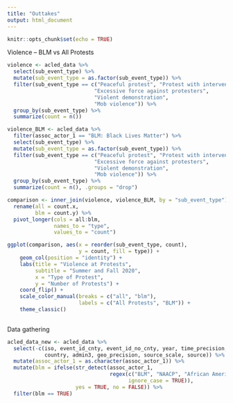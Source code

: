 ```yaml
---
title: "Outtakes"
output: html_document
---
```


```r
knitr::opts_chunk$set(echo = TRUE)
```

Violence -- BLM vs All Protests
```r
violence <- acled_data %>%
  select(sub_event_type) %>%
  mutate(sub_event_type = as.factor(sub_event_type)) %>%
  filter(sub_event_type == c("Peaceful protest", "Protest with intervention",
                            "Excessive force against protesters",
                            "Violent demonstration",
                            "Mob violence")) %>%
  group_by(sub_event_type) %>%
  summarize(count = n())

violence_BLM <- acled_data %>%
  filter(assoc_actor_1 == "BLM: Black Lives Matter") %>%
  select(sub_event_type) %>%
  mutate(sub_event_type = as.factor(sub_event_type)) %>%
  filter(sub_event_type == c("Peaceful protest", "Protest with intervention",
                            "Excessive force against protesters",
                            "Violent demonstration",
                            "Mob violence")) %>%
  group_by(sub_event_type) %>%
  summarize(count = n(), .groups = "drop")

comparison <- inner_join(violence, violence_BLM, by = "sub_event_type") %>%
  rename(all = count.x,
         blm = count.y) %>%
  pivot_longer(cols = all:blm,
               names_to = "type",
               values_to = "count")

ggplot(comparison, aes(x = reorder(sub_event_type, count), 
                       y = count, fill = type)) +
    geom_col(position = "identity") + 
    labs(title = "Violence at Protests",
         subtitle = "Summer and Fall 2020",
         x = "Type of Protest",
         y = "Number of Protests") + 
    coord_flip() + 
    scale_color_manual(breaks = c("all", "blm"),
                       labels = c("All Protests", "BLM")) + 
    theme_classic()
  
```

Data gathering

```r
acled_data_new <- acled_data %>%
  select(-c(iso, event_id_cnty, event_id_no_cnty, year, time_precision, region, 
            country, admin3, geo_precision, source_scale, source)) %>%
  mutate(assoc_actor_1 = as.character(assoc_actor_1)) %>%
  mutate(blm = ifelse(str_detect(assoc_actor_1, 
                                 regex(c("BLM", "NAACP", "African American"), 
                                       ignore_case = TRUE)), 
                      yes = TRUE, no = FALSE)) %>%
  filter(blm == TRUE)
```


